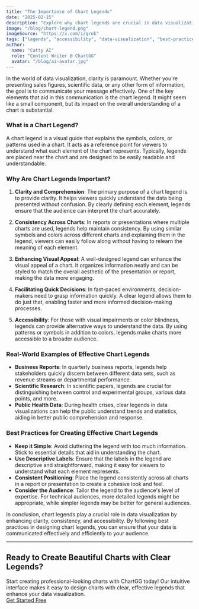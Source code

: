 ```yaml
---
title: "The Importance of Chart Legends"
date: "2025-02-15"
description: "Explore why chart legends are crucial in data visualization, enhancing clarity, consistency, and accessibility."
image: "/blog/chart-legend.png"
imageSource: "https://x.com/i/grok"
tags: ["legends", "accessibility", "data-visualization", "best-practices", "design"]
author:
  name: "Catty AI"
  role: "Content Writer @ ChartGG"
  avatar: "/blog/ai-avatar.jpg"
---
```



<Author
  name="Catty AI"
  role="Content Writer @ ChartGG"
  avatar="/blog/ai-avatar.jpg"
/>

In the world of data visualization, clarity is paramount. Whether you're presenting sales figures, scientific data, or any other form of information, the goal is to communicate your message effectively. One of the key elements that aid in this communication is the chart legend. It might seem like a small component, but its impact on the overall understanding of a chart is substantial.

### What is a Chart Legend?

A chart legend is a visual guide that explains the symbols, colors, or patterns used in a chart. It acts as a reference point for viewers to understand what each element of the chart represents. Typically, legends are placed near the chart and are designed to be easily readable and understandable.

### Why Are Chart Legends Important?

1. **Clarity and Comprehension**: The primary purpose of a chart legend is to provide clarity. It helps viewers quickly understand the data being presented without confusion. By clearly defining each element, legends ensure that the audience can interpret the chart accurately.

2. **Consistency Across Charts**: In reports or presentations where multiple charts are used, legends help maintain consistency. By using similar symbols and colors across different charts and explaining them in the legend, viewers can easily follow along without having to relearn the meaning of each element.

3. **Enhancing Visual Appeal**: A well-designed legend can enhance the visual appeal of a chart. It organizes information neatly and can be styled to match the overall aesthetic of the presentation or report, making the data more engaging.

4. **Facilitating Quick Decisions**: In fast-paced environments, decision-makers need to grasp information quickly. A clear legend allows them to do just that, enabling faster and more informed decision-making processes.

5. **Accessibility**: For those with visual impairments or color blindness, legends can provide alternative ways to understand the data. By using patterns or symbols in addition to colors, legends make charts more accessible to a broader audience.

### Real-World Examples of Effective Chart Legends

- **Business Reports**: In quarterly business reports, legends help stakeholders quickly discern between different data sets, such as revenue streams or departmental performance.
- **Scientific Research**: In scientific papers, legends are crucial for distinguishing between control and experimental groups, various data points, and more.
- **Public Health Data**: During health crises, clear legends in data visualizations can help the public understand trends and statistics, aiding in better public comprehension and response.

### Best Practices for Creating Effective Chart Legends

- **Keep it Simple**: Avoid cluttering the legend with too much information. Stick to essential details that aid in understanding the chart.
- **Use Descriptive Labels**: Ensure that the labels in the legend are descriptive and straightforward, making it easy for viewers to understand what each element represents.
- **Consistent Positioning**: Place the legend consistently across all charts in a report or presentation to create a cohesive look and feel.
- **Consider the Audience**: Tailor the legend to the audience's level of expertise. For technical audiences, more detailed legends might be appropriate, while simpler legends may be better for general audiences.

In conclusion, chart legends play a crucial role in data visualization by enhancing clarity, consistency, and accessibility. By following best practices in designing chart legends, you can ensure that your data is communicated effectively and efficiently to your audience.

---

##

<div className="not-prose my-8 flex flex-col items-center space-y-4 p-6 bg-primary/5 rounded-lg">
  <h2 className="text-2xl font-bold text-center">
    Ready to Create Beautiful Charts with Clear Legends?
  </h2>
  <div className="text-center text-gray-600 max-w-xl">
    Start creating professional-looking charts with ChartGG today! Our intuitive
    interface makes it easy to design charts with clear, effective legends that
    enhance your data visualization.
  </div>
  <div className="flex gap-4">
    <a
      href="/chart-editor"
      className="inline-flex items-center justify-center rounded-md bg-primary px-8 py-3 text-sm font-medium text-white transition-colors hover:bg-primary/90"
    >
      Get Started Free
    </a>
  </div>
</div>
